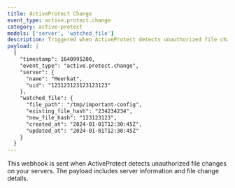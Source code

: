 ```yaml
---
title: ActiveProtect Change
event_type: active.protect.change
category: active-protect
models: ['server', 'watched_file']
description: Triggered when ActiveProtect detects unauthorized file changes on your servers
payload: |
  {
    "timestamp": 1640995200,
    "event_type": "active.protect.change",
    "server": {
      "name": "Meerkat",
      "uid": "123123123123123123"
    },
    "watched_file": {
      "file_path": "/tmp/important-config",
      "existing_file_hash": "234234234",
      "new_file_hash": "123123123",
      "created_at": "2024-01-01T12:30:45Z",
      "updated_at": "2024-01-01T12:30:45Z"
    }
  }
---
```


This webhook is sent when ActiveProtect detects unauthorized file changes on your servers. The payload includes server information and file change details.